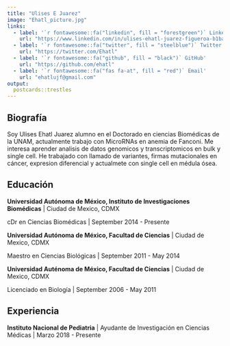 ```yaml
---
title: "Ulises E Juarez"
image: "Ehatl_picture.jpg"
links:
  - label: '`r fontawesome::fa("linkedin", fill = "forestgreen")` LinkedIn'
    url: "https://www.linkedin.com/in/ulises-ehatl-juarez-figueroa-b1ba5a144"
  - label: '`r fontawesome::fa("twitter", fill = "steelblue")` Twitter'
    url: "https://twitter.com/Ehatl"
  - label: '`r fontawesome::fa("github", fill = "black")` GitHub'
    url: "https://github.com/ehatl"
  - label: '`r fontawesome::fa("fas fa-at", fill = "red")` Email'
    url: "ehatlujf@gmail.com"
output:
  postcards::trestles
---
```

 
## Biografía

Soy Ulises Ehatl Juarez alumno en el Doctorado en ciencias Biomédicas de la UNAM, actualmente trabajo con MicroRNAs en anemia de Fanconi. Me interesa aprender analisis de datos genomicos y transcriptomicos en bulk y single cell. He trabajado con llamado de variantes, firmas mutacionales en cáncer, expresion diferencial y actualmete con single cell en médula ósea.

## Educación

**Universidad Autónoma de México, Instituto de Investigaciones Biomédicas** | Ciudad de Mexico, CDMX

cDr en Ciencias Biomédicas | September 2014 - Presente

**Universidad Autónoma de México, Facultad de Ciencias** | Ciudad de Mexico, CDMX

Maestro en Ciencias Biológicas | September 2011 - May 2014

**Universidad Auténoma de México, Facultad de Ciencias** | Ciudad de Mexico, CDMX

Licenciado en Biología | September 2006 - May 2011

## Experiencia

**Instituto Nacional de Pediatria** | Ayudante de Investigación en Ciencias Médicas | Marzo 2018 - Presente


